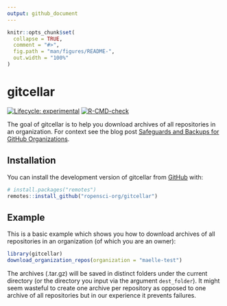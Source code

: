 ```yaml
---
output: github_document
---
```


<!-- README.md is generated from README.Rmd. Please edit that file -->

```r
knitr::opts_chunk$set(
  collapse = TRUE,
  comment = "#>",
  fig.path = "man/figures/README-",
  out.width = "100%"
)
```

# gitcellar

<!-- badges: start -->
[![Lifecycle: experimental](https://img.shields.io/badge/lifecycle-experimental-orange.svg)](https://lifecycle.r-lib.org/articles/stages.html#experimental)
[![R-CMD-check](https://github.com/ropensci-org/gitcellar/workflows/R-CMD-check/badge.svg)](https://github.com/ropensci-org/gitcellar/actions)
<!-- badges: end -->

The goal of gitcellar is to help you download archives of all repositories in an organization.
For context see the blog post [Safeguards and Backups for GitHub Organizations](https://ropensci.org/blog/2022/03/22/safeguards-and-backups-for-github-organizations/).

## Installation

You can install the development version of gitcellar from [GitHub](https://github.com/) with:

``` r
# install.packages("remotes")
remotes::install_github("ropensci-org/gitcellar")
```

## Example

This is a basic example which shows you how to download archives of all repositories in an organization (of which you are an owner):

```r
library(gitcellar)
download_organization_repos(organization = "maelle-test")
```

The archives (.tar.gz) will be saved in distinct folders under the current directory (or the directory you input via the argument `dest_folder`).
It might seem wasteful to create one archive per repository as opposed to one archive of all repositories but in our experience it prevents failures.
